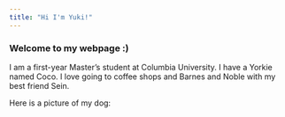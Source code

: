 ```yaml
---
title: "Hi I'm Yuki!"
---
```


### Welcome to my webpage :) 

I am a first-year Master's student at Columbia University. I have a Yorkie named Coco. I love going to coffee shops and Barnes and Noble with my best friend Sein. 

Here is a picture of my dog: 



